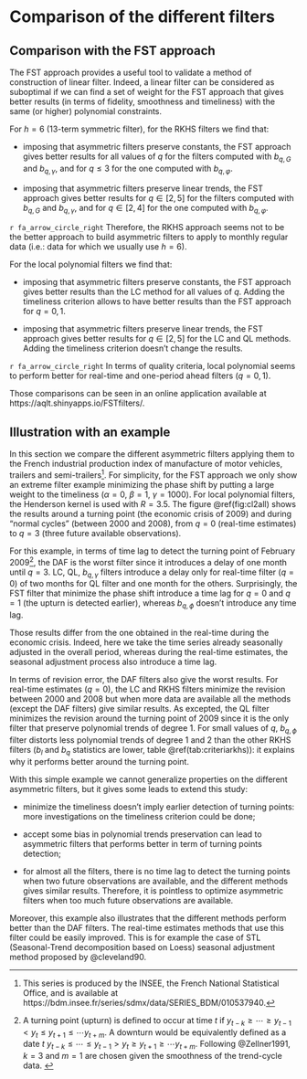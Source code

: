 
# Comparison of the different filters {#sec:comparison}

## Comparison with the FST approach

The FST approach provides a useful tool to validate a method of construction of linear filter. 
Indeed, a linear filter can be considered as suboptimal if we can find a set of weight for the FST approach that gives better results (in terms of fidelity, smoothness and timeliness) with the same (or higher) polynomial constraints.

For $h=6$ (13-term symmetric filter), for the RKHS filters we find that:

- imposing that asymmetric filters preserve constants, the FST approach gives better results for all values of $q$ for the filters computed with $b_{q,G}$ and $b_{q,\gamma}$, and for $q\leq 3$ for the one computed with $b_{q,\varphi}$.

- imposing that asymmetric filters preserve linear trends, the FST approach gives better results for $q\in[2,5]$ for the filters computed with $b_{q,G}$ and $b_{q,\gamma}$, and for $q\in[2,4]$ for the one computed with $b_{q,\varphi}$.

`r fa_arrow_circle_right` Therefore, the RKHS approach seems not to be the better approach to build asymmetric filters to apply to monthly regular data (i.e.: data for which we usually use $h=6$).

For the local polynomial filters we find that:

- imposing that asymmetric filters preserve constants, the FST approach gives better results than the LC method for all values of $q$. 
Adding the timeliness criterion allows to have better results than the FST approach for $q=0,1$.

- imposing that asymmetric filters preserve linear trends, the FST approach gives better results for $q\in[2,5]$ for the LC and QL methods. 
Adding the timeliness criterion doesn't change the results.

`r fa_arrow_circle_right` In terms of quality criteria, local polynomial seems to perform better for real-time and one-period ahead filters ($q=0,1$).

Those comparisons can be seen in an online application available at https://aqlt.shinyapps.io/FSTfilters/.

## Illustration with an example

In this section we compare the different asymmetric filters applying them to the French industrial production index of manufacture of motor vehicles, trailers and semi-trailers^[This series is produced by the INSEE, the French National Statistical Office, and is available at https://bdm.insee.fr/series/sdmx/data/SERIES_BDM/010537940.]. 
For simplicity, for the FST approach we only show an extreme filter example minimizing the phase shift by putting a large weight to the timeliness ($\alpha = 0$, $\beta = 1$, $\gamma = 1000$). 
For local polynomial filters, the Henderson kernel is used with $R=3.5$.
The figure \@ref(fig:cl2all) shows the results around a turning point (the economic crisis of 2009) and during "normal cycles" (between 2000 and 2008), from $q=0$ (real-time estimates) to $q=3$ (three future available observations).

\begin{figure}[!ht]
\animategraphics[autoplay,loop,width=\textwidth,controls]{2}{img/illustration/illustration_}{1}{7}
\caption{Application of asymmetric filters to the French industrial production index of manufacture of motor vehicles, trailers and semi-trailers.}\label{fig:cl2all}\footnotesize
\emph{Note: The final trend is the one computed by a symmetric 13-terms Henderson filter}

\emph{To see the animation, the PDF must be open with Acrobat Reader, KDE Okular, PDF-XChange or Foxit Reader.
Otherwise you will only be able to see the results for the DAF filter.}
\end{figure}

For this example, in terms of time lag to detect the turning point of February 2009^[
A turning point (upturn) is defined to occur at time $t$ if $y_{t-k}\geq\cdots\geq y_{t-1}<y_t\leq y_{t+1}\leq\cdots y_{t+m}$. 
A downturn would be equivalently defined as a date $t$ $y_{t-k}\leq\cdots\leq y_{t-1}>y_t\geq y_{t+1}\geq\cdots y_{t+m}$.
Following @Zellner1991, $k=3$ and $m=1$ are chosen given the smoothness of the trend-cycle data. 
], the DAF is the worst filter since it introduces a delay of one month until $q=3$. 
LC, QL, $b_{q,\gamma}$ filters introduce a delay only for real-time filter ($q=0$) of two months for QL filter and one month for the others.
Surprisingly, the FST filter that minimize the phase shift introduce a time lag for $q=0$ and $q=1$ (the upturn is detected earlier), whereas $b_{q,\phi}$ doesn't introduce any time lag.

:::: {.remarque data-latex=""}
Those results differ from the one obtained in the real-time during the economic crisis. 
Indeed, here we take the time series already seasonally adjusted in the overall period, whereas during the real-time estimates, the seasonal adjustment process also introduce a time lag.
::::


In terms of revision error, the DAF filters also give the worst results. 
For real-time estimates ($q=0$), the LC and RKHS filters minimize the revision between 2000 and 2008 but when more data are available all the methods (except the DAF filters) give similar results. 
As excepted, the QL filter minimizes the revision around the turning point of 2009 since it is the only filter that preserve polynomial trends of degree 1. 
For small values of $q$, $b_{q,\phi}$ filter distorts less polynomial trends of degree 1 and 2 than the other RKHS filters ($b_l$ and $b_q$ statistics are lower, table \@ref(tab:criteriarkhs)): it explains why it performs better around the turning point.

With this simple example we cannot generalize properties on the different asymmetric filters, but it gives some leads to extend this study:

- minimize the timeliness doesn't imply earlier detection of turning points: more investigations on the timeliness criterion could be done;

- accept some bias in polynomial trends preservation can lead to asymmetric filters that performs better in term of turning points detection;

- for almost all the filters, there is no time lag to detect the turning points when two future observations are available, and the different methods gives similar results. 
Therefore, it is pointless to optimize asymmetric filters when too much future observations are available.

Moreover, this example also illustrates that the different methods perform better than the DAF filters. 
The real-time estimates methods that use this filter could be easily improved.
This is for example the case of STL (Seasonal-Trend decomposition based on Loess) seasonal adjustment method proposed by @cleveland90.

\newpage